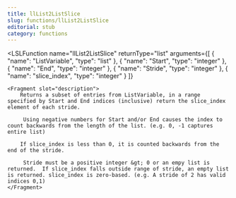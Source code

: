 ```yaml
---
title: llList2ListSlice
slug: functions/llList2ListSlice
editorial: stub
category: functions
---
```


<LSLFunction
	name="llList2ListSlice"
	returnType="list"
	arguments={[
	{
		"name": "ListVariable",
		"type": "list"
	},
	{
		"name": "Start",
		"type": "integer"
	},
	{
		"name": "End",
		"type": "integer"
	},
	{
		"name": "Stride",
		"type": "integer"
	},
	{
		"name": "slice_index",
		"type": "integer"
	}
]}
>
	<Fragment slot="description">
		Returns a subset of entries from ListVariable, in a range specified by Start and End indices (inclusive) return the slice_index element of each stride.
		
		 Using negative numbers for Start and/or End causes the index to count backwards from the length of the list. (e.g. 0, -1 captures entire list)
		
		If slice_index is less than 0, it is counted backwards from the end of the stride.
		
		 Stride must be a positive integer &gt; 0 or an empy list is returned.  If slice_index falls outside range of stride, an empty list is returned. slice_index is zero-based. (e.g. A stride of 2 has valid indices 0,1)
	</Fragment>
</LSLFunction>
